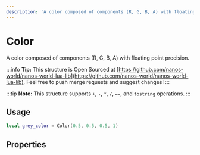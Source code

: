 ```yaml
---
description: 'A color composed of components (R, G, B, A) with floating point precision.'
---
```


# Color

A color composed of components (R, G, B, A) with floating point precision.


:::info
**Tip:** This structure is Open Sourced at [https://github.com/nanos-world/nanos-world-lua-lib](https://github.com/nanos-world/nanos-world-lua-lib). Feel free to push merge requests and suggest changes!
:::

:::tip
**Note:** This structure supports `+`, `-`, `*`, `/`, `==`, and `tostring` operations.
:::

## Usage

```lua
local grey_color = Color(0.5, 0.5, 0.5, 1)
```

## Properties
<!-- 
<table>
  <thead>
    <tr>
      <th style="text-align:left"><b>Type</b>
      </th>
      <th style="text-align:left"><b>Name</b>
      </th>
      <th style="text-align:left"><b>Description</b>
      </th>
    </tr>
  </thead>
  <tbody>
    <tr>
      <td style="text-align:left"><a href="/docs/scripting-reference/glossary/basic-types#number">number</a>
      </td>
      <td style="text-align:left"><b><code>R</code></b>
      </td>
      <td style="text-align:left">Red color percentage (0-1)</td>
    </tr>
    <tr>
      <td style="text-align:left"><a href="/docs/scripting-reference/glossary/basic-types#number">number</a>
      </td>
      <td style="text-align:left"><b><code>G</code></b>
      </td>
      <td style="text-align:left">Green color percentage (0-1)</td>
    </tr>
    <tr>
      <td style="text-align:left"><a href="/docs/scripting-reference/glossary/basic-types#number">number</a>
      </td>
      <td style="text-align:left"><b><code>B</code></b>
      </td>
      <td style="text-align:left">Blue color percentage (0-1)</td>
    </tr>
    <tr>
      <td style="text-align:left"><a href="/docs/scripting-reference/glossary/basic-types#number">number</a>
      </td>
      <td style="text-align:left"><b><code>A</code></b>
      </td>
      <td style="text-align:left">
        <p>Alpha transparency percentage (0-1)</p>
        <p>0 -&gt; fully transparency and 1 -&gt; no transparency</p>
      </td>
    </tr>
  </tbody>
</table>

## Static Properties

| **Value** | **Name** |
| :--- | :--- |
| `Color(1, 1, 1)` | **`Color.WHITE`** |
| `Color(0, 0, 0)` | **`Color.BLACK`** |
| `Color(1, 0, 0)` | **`Color.RED`** |
| `Color(0, 1, 0)` | **`Color.GREEN`** |
| `Color(0, 0, 1)` | **`Color.BLUE`** |
| `Color(1, 1, 0)` | **`Color.YELLOW`** |
| `Color(0, 1, 1)` | **`Color.CYAN`** |
| `Color(1, 0, 1)` | **`Color.MAGENTA`** |
| `Color(1, 0.5, 0)` | **`Color.ORANGE`** |
| `Color(0.5, 1, 1)` | **`Color.CHARTREUSE`** |
| `Color(0, 1, 0.5)` | **`Color.AQUAMARINE`** |
| `Color(0, 0.5, 1)` | **`Color.AZURE`** |
| `Color(0.5, 0, 1)` | **`Color.VIOLET`** |
| `Color(1, 0, 0.5)` | **`Color.ROSE`** |

## Static Functions

<table>
  <thead>
    <tr>
      <th style="text-align:left"><b>Returns</b>
      </th>
      <th style="text-align:left"><b>Name</b>
      </th>
      <th style="text-align:left"><b>Description</b>
      </th>
    </tr>
  </thead>
  <tbody>
    <tr>
      <td style="text-align:left"><a href="color.md">Color</a>
      </td>
      <td style="text-align:left"><b><code>Color.RandomPalette()</code></b>
      </td>
      <td style="text-align:left">Returns a random color from Color Palette</td>
    </tr>
    <tr>
      <td style="text-align:left"><a href="color.md">Color</a>
      </td>
      <td style="text-align:left"><b><code>Color.Random()</code></b>
      </td>
      <td style="text-align:left">Returns a random color from all color scope</td>
    </tr>
    <tr>
      <td style="text-align:left"><a href="color.md">Color</a>
      </td>
      <td style="text-align:left"><b><code>Color.FromRGBA(<br /> number r,<br /> number g,<br /> number b,<br /> number a<br />)</code></b>
      </td>
      <td style="text-align:left">Returns the color from 0-255 range values</td>
    </tr>
    <tr>
      <td style="text-align:left"><a href="color.md">Color</a>
      </td>
      <td style="text-align:left"><b><code>Color.FromCYMK(<br /> number c,<br /> number y,<br /> number m,<br /> number k,<br /> number a<br />)</code></b>
      </td>
      <td style="text-align:left">Returns a color from the CYMK format</td>
    </tr>
    <tr>
      <td style="text-align:left"><a href="color.md">Color</a>
      </td>
      <td style="text-align:left">
        <p><b><code>Color.FromHSL(<br /> number h,</code></b>
        </p>
        <p><b><code> number s,</code></b>
        </p>
        <p><b><code> number l<br />)</code></b>
        </p>
      </td>
      <td style="text-align:left">Returns a color from the HSL format</td>
    </tr>
    <tr>
      <td style="text-align:left"><a href="color.md">Color</a>
      </td>
      <td style="text-align:left">
        <p><b><code>Color.FromHSV(<br /> number h,<br /> number s,</code></b>
        </p>
        <p><b><code> number v<br />)</code></b>
        </p>
      </td>
      <td style="text-align:left">Returns a color from the HSV format</td>
    </tr>
    <tr>
      <td style="text-align:left"><a href="color.md">Color</a>
      </td>
      <td style="text-align:left"><b><code>Color.FromHEX(string hex)</code></b>
      </td>
      <td style="text-align:left">Returns a color from the Hexadecimal format</td>
    </tr>
  </tbody>
</table>
 -->
